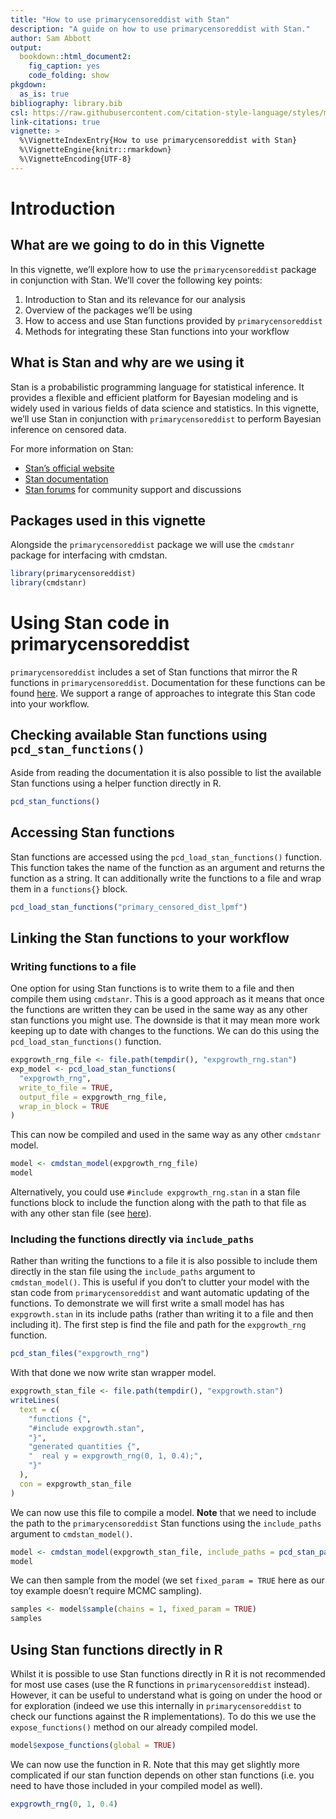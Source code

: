 ```yaml
---
title: "How to use primarycensoreddist with Stan"
description: "A guide on how to use primarycensoreddist with Stan."
author: Sam Abbott
output:
  bookdown::html_document2:
    fig_caption: yes
    code_folding: show
pkgdown:
  as_is: true
bibliography: library.bib
csl: https://raw.githubusercontent.com/citation-style-language/styles/master/apa-numeric-superscript-brackets.csl
link-citations: true
vignette: >
  %\VignetteIndexEntry{How to use primarycensoreddist with Stan}
  %\VignetteEngine{knitr::rmarkdown}
  %\VignetteEncoding{UTF-8}
---
```



# Introduction

## What are we going to do in this Vignette

In this vignette, we'll explore how to use the `primarycensoreddist` package in conjunction with Stan. We'll cover the following key points:

1. Introduction to Stan and its relevance for our analysis
2. Overview of the packages we'll be using
3. How to access and use Stan functions provided by `primarycensoreddist`
4. Methods for integrating these Stan functions into your workflow

## What is Stan and why are we using it

Stan is a probabilistic programming language for statistical inference. It provides a flexible and efficient platform for Bayesian modeling and is widely used in various fields of data science and statistics. In this vignette, we'll use Stan in conjunction with `primarycensoreddist` to perform Bayesian inference on censored data.

For more information on Stan:

- [Stan's official website](https://mc-stan.org/)
- [Stan documentation](https://mc-stan.org/users/documentation/)
- [Stan forums](https://discourse.mc-stan.org/) for community support and discussions

## Packages used in this vignette

Alongside the `primarycensoreddist` package we will use the `cmdstanr` package for interfacing with cmdstan.

```r
library(primarycensoreddist)
library(cmdstanr)
```

# Using Stan code in primarycensoreddist

`primarycensoreddist` includes a set of Stan functions that mirror the R functions in `primarycensoreddist`. Documentation for these functions can be found [here](https://primarycensoreddist.epinowcast.org/stan/). We support a range of approaches to integrate this Stan code into your workflow.

## Checking available Stan functions using `pcd_stan_functions()`

Aside from reading the documentation it is also possible to list the available Stan functions using a helper function directly in R.

```r
pcd_stan_functions()
```

## Accessing Stan functions

Stan functions are accessed using the `pcd_load_stan_functions()` function. This function takes the name of the function as an argument and returns the function as a string. It can additionally write the functions to a file and wrap them in a `functions{}` block.

```r
pcd_load_stan_functions("primary_censored_dist_lpmf")
```

## Linking the Stan functions to your workflow

### Writing functions to a file

One option for using Stan functions is to write them to a file and then compile them using `cmdstanr`. This is a good approach as it means that once the functions are written they can be used in the same way as any other stan functions you might use. The downside is that it may mean more work keeping up to date with changes to the functions. We can do this using the `pcd_load_stan_functions()` function.

```r
expgrowth_rng_file <- file.path(tempdir(), "expgrowth_rng.stan")
exp_model <- pcd_load_stan_functions(
  "expgrowth_rng",
  write_to_file = TRUE,
  output_file = expgrowth_rng_file,
  wrap_in_block = TRUE
)
```

This can now be compiled and used in the same way as any other `cmdstanr` model.

```r
model <- cmdstan_model(expgrowth_rng_file)
model
```

Alternatively, you could use `#include expgrowth_rng.stan` in a stan file functions block to include the function along with the path to that file as with any other stan file (see [here](https://mc-stan.org/cmdstanr/reference/model-method-compile.html)).

### Including the functions directly via `include_paths`

Rather than writing the functions to a file it is also possible to include them directly in the stan file using the `include_paths` argument to `cmdstan_model()`. This is useful if you don't to clutter your model with the stan code from `primarycensoreddist` and want automatic updating of the functions. To demonstrate we will first write a small model has has `expgrowth.stan` in its include paths (rather than writing it to a file and then including it). The first step is find the file and path for the `expgrowth_rng` function.

```r
pcd_stan_files("expgrowth_rng")
```

With that done we now write stan wrapper model.

```r
expgrowth_stan_file <- file.path(tempdir(), "expgrowth.stan")
writeLines(
  text = c(
    "functions {",
    "#include expgrowth.stan",
    "}",
    "generated quantities {",
    "  real y = expgrowth_rng(0, 1, 0.4);",
    "}"
  ),
  con = expgrowth_stan_file
)
```

We can now use this file to compile a model. **Note** that we need to include the path to the `primarycensoreddist` Stan functions using the `include_paths` argument to `cmdstan_model()`.

```r
model <- cmdstan_model(expgrowth_stan_file, include_paths = pcd_stan_path())
model
```

We can then sample from the model (we set `fixed_param = TRUE` here as our toy example doesn't require MCMC sampling).

```r
samples <- model$sample(chains = 1, fixed_param = TRUE)
samples
```

## Using Stan functions directly in R

Whilst it is possible to use Stan functions directly in R it is not recommended for most use cases (use the R functions in `primarycensoreddist` instead). However, it can be useful to understand what is going on under the hood or for exploration (indeed we use this internally in `primarycensoreddist` to check our functions against the R implementations). To do this we use the `expose_functions()` method on our already compiled model.

```r
model$expose_functions(global = TRUE)
```

We can now use the function in R. Note that this may get slightly more complicated if our stan function depends on other stan functions (i.e. you need to have those included in your compiled model as well).

```r
expgrowth_rng(0, 1, 0.4)
```
